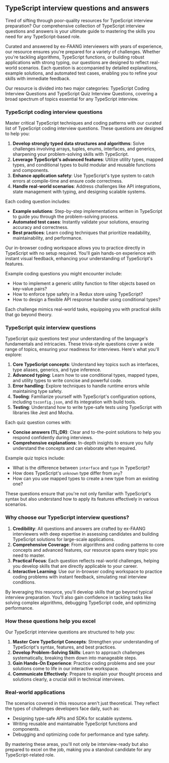 ## TypeScript interview questions and answers

Tired of sifting through poor-quality resources for TypeScript interview preparation? Our comprehensive collection of TypeScript interview questions and answers is your ultimate guide to mastering the skills you need for any TypeScript-based role.

Curated and answered by ex-FAANG interviewers with years of experience, our resource ensures you're prepared for a variety of challenges. Whether you're tackling algorithms, TypeScript functions, or building robust applications with strong typing, our questions are designed to reflect real-world scenarios. Each question is accompanied by detailed explanations, example solutions, and automated test cases, enabling you to refine your skills with immediate feedback.

Our resource is divided into two major categories: TypeScript Coding Interview Questions and TypeScript Quiz Interview Questions, covering a broad spectrum of topics essential for any TypeScript interview.

### TypeScript coding interview questions

Master critical TypeScript techniques and coding patterns with our curated list of TypeScript coding interview questions. These questions are designed to help you:

1. **Develop strongly typed data structures and algorithms**: Solve challenges involving arrays, tuples, enums, interfaces, and generics, sharpening your problem-solving skills with TypeScript.
2. **Leverage TypeScript's advanced features**: Utilize utility types, mapped types, and conditional types to build modular and reusable functions and components.
3. **Enhance application safety**: Use TypeScript's type system to catch errors at compile-time and ensure code correctness.
4. **Handle real-world scenarios**: Address challenges like API integrations, state management with typing, and designing scalable systems.

Each coding question includes:

- **Example solutions**: Step-by-step implementations written in TypeScript to guide you through the problem-solving process.
- **Automated test cases**: Instantly validate your solutions, ensuring accuracy and correctness.
- **Best practices**: Learn coding techniques that prioritize readability, maintainability, and performance.

Our in-browser coding workspace allows you to practice directly in TypeScript with no setup required. You'll gain hands-on experience with instant visual feedback, enhancing your understanding of TypeScript's features.

Example coding questions you might encounter include:

- How to implement a generic utility function to filter objects based on key-value pairs?
- How to enforce type safety in a Redux store using TypeScript?
- How to design a flexible API response handler using conditional types?

Each challenge mimics real-world tasks, equipping you with practical skills that go beyond theory.

### TypeScript quiz interview questions

TypeScript quiz questions test your understanding of the language's fundamentals and intricacies. These trivia-style questions cover a wide range of topics, ensuring your readiness for interviews. Here's what you'll explore:

1. **Core TypeScript concepts**: Understand key topics such as interfaces, type aliases, generics, and type inference.
2. **Advanced typing**: Learn how to use conditional types, mapped types, and utility types to write concise and powerful code.
3. **Error handling**: Explore techniques to handle runtime errors while maintaining type safety.
4. **Tooling**: Familiarize yourself with TypeScript's configuration options, including `tsconfig.json`, and its integration with build tools.
5. **Testing**: Understand how to write type-safe tests using TypeScript with libraries like Jest and Mocha.

Each quiz question comes with:

- **Concise answers (TL;DR)**: Clear and to-the-point solutions to help you respond confidently during interviews.
- **Comprehensive explanations**: In-depth insights to ensure you fully understand the concepts and can elaborate when required.

Example quiz topics include:

- What is the difference between `interface` and `type` in TypeScript?
- How does TypeScript's `unknown` type differ from `any`?
- How can you use mapped types to create a new type from an existing one?

These questions ensure that you're not only familiar with TypeScript's syntax but also understand how to apply its features effectively in various scenarios.

### Why choose our TypeScript interview questions?

1. **Credibility**: All questions and answers are crafted by ex-FAANG interviewers with deep expertise in assessing candidates and building TypeScript solutions for large-scale applications.
2. **Comprehensive Coverage**: From algorithms and coding patterns to core concepts and advanced features, our resource spans every topic you need to master.
3. **Practical Focus**: Each question reflects real-world challenges, helping you develop skills that are directly applicable to your career.
4. **Interactive Learning**: Use our in-browser coding workspace to practice coding problems with instant feedback, simulating real interview conditions.

By leveraging this resource, you'll develop skills that go beyond typical interview preparation. You'll also gain confidence in tackling tasks like solving complex algorithms, debugging TypeScript code, and optimizing performance.

### How these questions help you excel

Our TypeScript interview questions are structured to help you:

1. **Master Core TypeScript Concepts**: Strengthen your understanding of TypeScript's syntax, features, and best practices.
2. **Develop Problem-Solving Skills**: Learn to approach challenges systematically, breaking them down into manageable steps.
3. **Gain Hands-On Experience**: Practice coding problems and see your solutions come to life in our interactive workspace.
4. **Communicate Effectively**: Prepare to explain your thought process and solutions clearly, a crucial skill in technical interviews.

### Real-world applications

The scenarios covered in this resource aren't just theoretical. They reflect the types of challenges developers face daily, such as:

- Designing type-safe APIs and SDKs for scalable systems.
- Writing reusable and maintainable TypeScript functions and components.
- Debugging and optimizing code for performance and type safety.

By mastering these areas, you'll not only be interview-ready but also prepared to excel on the job, making you a standout candidate for any TypeScript-related role.
